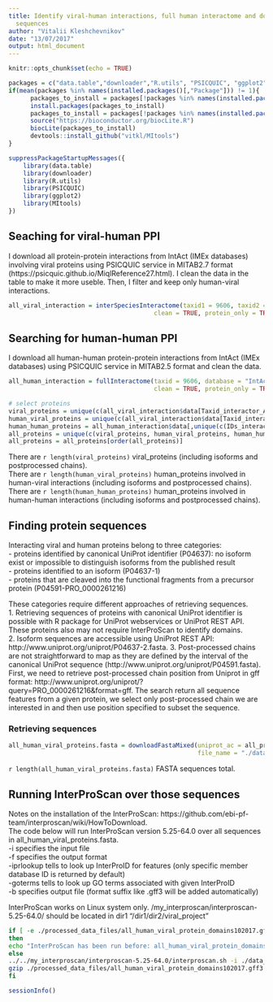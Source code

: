 ```yaml
---
title: Identify viral-human interactions, full human interactome and download protein
  sequences
author: "Vitalii Kleshchevnikov"
date: "13/07/2017"
output: html_document
---
```


```r
knitr::opts_chunk$set(echo = TRUE)

packages = c("data.table","downloader","R.utils", "PSICQUIC", "ggplot2", "MItools")
if(mean(packages %in% names(installed.packages()[,"Package"])) != 1){
      packages_to_install = packages[!packages %in% names(installed.packages()[,"Package"])]
      install.packages(packages_to_install)
      packages_to_install = packages[!packages %in% names(installed.packages()[,"Package"])]
      source("https://bioconductor.org/biocLite.R")
      biocLite(packages_to_install)
      devtools::install_github("vitkl/MItools")
}

suppressPackageStartupMessages({
    library(data.table)
    library(downloader)
    library(R.utils)
    library(PSICQUIC)
    library(ggplot2)
    library(MItools)
})
```

## Seaching for viral-human PPI  

I download all protein-protein interactions from IntAct (IMEx databases) involving viral proteins using PSICQUIC service in MITAB2.7 format (https://psicquic.github.io/MiqlReference27.html). I clean the data in the table to make it more useble. Then, I filter and keep only human-viral interactions.

```r
all_viral_interaction = interSpeciesInteractome(taxid1 = 9606, taxid2 = 10239, database = "IntActFTP", format = "tab27",
                                        clean = TRUE, protein_only = TRUE, directory = "./data_files/")
```

## Searching for human-human PPI

I download all human-human protein-protein interactions from IntAct (IMEx databases) using PSICQUIC service in MITAB2.5 format and clean the data.

```r
all_human_interaction = fullInteractome(taxid = 9606, database = "IntActFTP", format = "tab27",
                                        clean = TRUE, protein_only = TRUE, directory = "./data_files/")

# select proteins
viral_proteins = unique(c(all_viral_interaction$data[Taxid_interactor_A != "9606", IDs_interactor_A], all_viral_interaction$data[Taxid_interactor_B != "9606", IDs_interactor_B]))
human_viral_proteins = unique(c(all_viral_interaction$data[Taxid_interactor_A == "9606", IDs_interactor_A], all_viral_interaction$data[Taxid_interactor_B == "9606", IDs_interactor_B]))
human_human_proteins = all_human_interaction$data[,unique(c(IDs_interactor_A,IDs_interactor_B))]
all_proteins = unique(c(viral_proteins, human_viral_proteins, human_human_proteins))
all_proteins = all_proteins[order(all_proteins)]
```

There are `r length(viral_proteins)` viral_proteins (including isoforms and postprocessed chains).  
There are `r length(human_viral_proteins)` human_proteins involved in human-viral interactions (including isoforms and postprocessed chains).  
There are `r length(human_human_proteins)` human_proteins involved in human-human interactions (including isoforms and postprocessed chains).  

## Finding protein sequences

Interacting viral and human proteins belong to three categories:  
- proteins identified by canonical UniProt identifier (P04637): no isoform exist or impossible to distinguish isoforms from the published result  
- proteins identified to an isoform (P04637-1)  
- proteins that are cleaved into the functional fragments from a precursor protein (P04591-PRO_0000261216)  

These categories require different approaches of retrieving sequences.   
1. Retrieving sequences of proteins with canonical UniProt identifier is possible with R package for UniProt webservices or UniProt REST API. These proteins also may not require InterProScan to identify domains.  
2. Isoform sequences are accessible using UniProt REST API: http://www.uniprot.org/uniprot/P04637-2.fasta.
3. Post-processed chains are not straightforward to map as they are defined by the interval of the canonical UniProt sequence (http://www.uniprot.org/uniprot/P04591.fasta). First, we need to retrieve post-processed chain position from Uniprot in gff format: http://www.uniprot.org/uniprot/?query=PRO_0000261216&format=gff. The search return all sequence features from a given protein, we select only post-processed chain we are interested in and then use position specified to subset the sequence.

### Retrieving sequences

```r
all_human_viral_proteins.fasta = downloadFastaMixed(uniprot_ac = all_proteins,
                                                    file_name = "./data_files/all_human_viral_proteins.fasta")
```

`r length(all_human_viral_proteins.fasta)` FASTA sequences total.

## Running InterProScan over those sequences

Notes on the installation of the InterProScan: https://github.com/ebi-pf-team/interproscan/wiki/HowToDownload.  
The code below will run InterProScan version 5.25-64.0 over all sequences in all_human_viral_proteins.fasta.   
-i specifies the input file  
-f specifies the output format  
-iprlookup tells to look up InterProID for features (only specific member database ID is returned by default)  
-goterms tells to look up GO terms associated with given InterProID  
-b specifies output file (format suffix like .gff3 will be added automatically)  

InterProScan works on Linux system only. /my_interproscan/interproscan-5.25-64.0/ should be located in dir1 "/dir1/dir2/viral_project"   

```bash
if [ -e ./processed_data_files/all_human_viral_protein_domains102017.gff3.gz ]
then
echo "InterProScan has been run before: all_human_viral_protein_domains102017.gff3.gz file exists"
else
../../my_interproscan/interproscan-5.25-64.0/interproscan.sh -i ./data_files/all_human_viral_proteins.fasta -f gff3 -iprlookup -goterms -b ./processed_data_files/all_human_viral_protein_domains102017
gzip ./processed_data_files/all_human_viral_protein_domains102017.gff3
fi
```

```r
sessionInfo()
```
